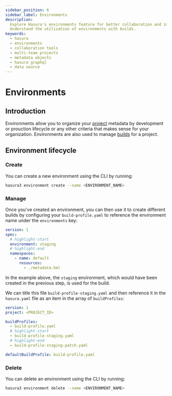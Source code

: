 ```yaml
---
sidebar_position: 6
sidebar_label: Environments
description:
  Explore Hasura's environments feature for better collaboration and improved organization in a multi-team project.
  Understand the utilization of environments with builds.
keywords:
  - hasura
  - environments
  - collaboration tools
  - multi-team projects
  - metadata objects
  - hasura graphql
  - data source
---
```


# Environments

## Introduction

Environments allow you to organize your [project](/ci-cd/projects.mdx) metadata by development or prouction lifecycle or any other criteria that makes sense
for your organization. Environments are also used to manage [builds](/ci-cd/builds.mdx) for a project.

## Environment lifecycle

### Create

You can create a new environment using the CLI by running:

```bash
hasura3 environment create --name <ENVIRONMENT_NAME>
```

### Manage

Once you've created an environment, you can then use it to create different builds by configuring your `build-profile.yaml` to
reference the environment name under the `environments` key:

```yaml
version: 1
spec:
  # highlight-start
  environment: staging
  # highlight-end
  namespaces:
    - name: default
      resources:
        - ./metadata.hml
```

In the example above, the `staging` environment, which would have been created in the previous step, is used for the
build.

We can title this file `build-profile-staging.yaml` and then reference it in the `hasura.yaml` file as an item in the
array of `buildProfiles`:

```yaml
version: 1
project: <PROJECT_ID>

buildProfiles:
  - build-profile.yaml
  # highlight-start
  - build-profile-staging.yaml
  # highlight-end
  - build-profile-staging-patch.yaml

defaultBuildProfile: build-profile.yaml
```

### Delete

You can delete an environment using the CLI by running:

```bash
hasura3 environment delete --name <ENVIRONMENT_NAME>
```
